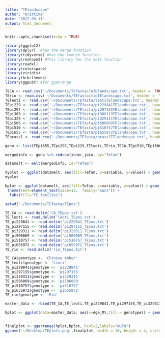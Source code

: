 ```yaml
---
title: "TElandscape"
author: "Krittika"
date: "2022-08-11"
output: html_document
---
```


```r
knitr::opts_chunk$set(echo = TRUE)

library(ggplot2)
library(dplyr)  #has the merge function
library(tidyverse) #has the reduce function
library(reshape2) #This library has the melt function
library(readxl)
library(colorspace)
library(viridis)
library(hrbrthemes)
library(ggpubr) #for ggarrange
```



```r
TECA <- read.csv('~/Documents/TEfasta/CATElandscape.txt', header =  TRUE, sep = "\t")
TErio <- read.csv('~/Documents/TEfasta/rioTElandscape.txt', header =  TRUE, sep = "\t")
TEleoti <- read.csv('~/Documents/TEfasta/leotiTElandscape.txt', header =  TRUE, sep = "\t")
TEpi229 <- read.csv('~/Documents/TEfasta/pi229841TElandscape.txt', header =  TRUE, sep = "\t")
TEpi297 <- read.csv('~/Documents/TEfasta/pi297155TElandscape.txt', header =  TRUE, sep = "\t")
TEpi300 <- read.csv('~/Documents/TEfasta/pi300119TElandscape.txt', header =  TRUE, sep = "\t")
TEpi329 <- read.csv('~/Documents/TEfasta/pi329311TElandscape.txt', header =  TRUE, sep = "\t")
TEpi506 <- read.csv('~/Documents/TEfasta/pi506069TElandscape.txt', header =  TRUE, sep = "\t")
TEpi510 <- read.csv('~/Documents/TEfasta/pi510757TElandscape.txt', header =  TRUE, sep = "\t")
TEpi655 <- read.csv('~/Documents/TEfasta/pi655972TElandscape.txt', header =  TRUE, sep = "\t")
TEgrassl <- read.csv('~/Documents/TEfasta/grasslTElandscape.txt', header = TRUE, sep = "\t")

geno <- list(TEpi655,TEpi297,TEpi229,TEleoti,TErio,TECA,TEpi510,TEpi506,TEpi329,TEgrassl)

mergedinfo <- geno %>% reduce(inner_join, by="Tefam")

datamelt <- melt(mergedinfo, id="Tefam")

```



```r
myplot <- ggplot(datamelt, aes(fill=Tefam, x=variable, y=value)) + geom_bar(position="fill",stat="identity") + theme_classic() + xlab("") + ylab("Percentage of TEs") + coord_flip() + scale_fill_viridis(discrete=T,option="rocket")
myplot
```

```r
bplot <- ggplot(datamelt, aes(fill=Tefam, x=variable, y=value)) + geom_bar(position="fill",stat="identity") + theme_classic() + xlab("") + ylab("Percentage of TEs") + coord_flip() +  scale_fill_manual(values=c("#88CCEE", "#CC6677", "#DDCC77", "#117733", "#332288", "#AA4499", "#44AA99", "#999933", "#882255", "#661100", "#6699CC", "#888888")) +
 theme(text=element_text(size=12,  family="sans")) +
  labs(fill="TE families")

```
```r
setwd('~/Documents/TEfasta/TEpos')

TE_CA <- read.delim('CA_TEpos.txt')
TE_leoti <- read.delim('leoti_TEpos.txt')
TE_pi229841 <- read.delim('pi229841_TEpos.txt')
TE_pi297155 <- read.delim('pi297155_TEpos.txt')
TE_pi329311 <- read.delim('pi329311_TEpos.txt')
TE_pi506069 <- read.delim('pi506069_TEpos.txt')
TE_pi510757 <- read.delim('pi510757_TEpos.txt')
TE_pi655972 <- read.delim('pi655972_TEpos.txt')
TE_rio <- read.delim('rio_TEpos.txt')

TE_CA$genotype <- 'Chinese Amber'
TE_leoti$genotype <- 'Leoti'
TE_pi229841$genotype <- 'pi229841'
TE_pi297155$genotype <- 'pi297155'
TE_pi329311$genotype <- 'pi329311'
TE_pi506069$genotype <- 'pi506069'
TE_pi510757$genotype <- 'pi510757'
TE_pi655972$genotype <- 'pi655972'
TE_rio$genotype <- 'Rio'

master_data <- rbind(TE_CA,TE_leoti,TE_pi229841,TE_pi297155,TE_pi329311,TE_pi506069,TE_pi510757,TE_pi655972,TE_rio)

hplot <- ggplot(data=master_data, aes(x=Age_MY,fill = genotype)) + geom_histogram(bins = 50) + theme(panel.grid.major = element_blank(), panel.grid.minor = element_blank(),
                                                                                              panel.background = element_blank(), axis.line = element_line(colour = "black"), legend.position = "none") + scale_fill_manual(values=c(rep(c("#F0E442","#117733"),5))) + scale_x_continuous(breaks=seq(0,8,by=.5),limits=c(0,8))  +xlab("Age in Million years")

```

```r
finalplot <- ggarrange(hplot,bplot, ncol=2,labels="AUTO")
ggsave('~/Desktop/TEplots.png',finalplot, width = 10, height = 4, units = "in", dpi = 300)

```

